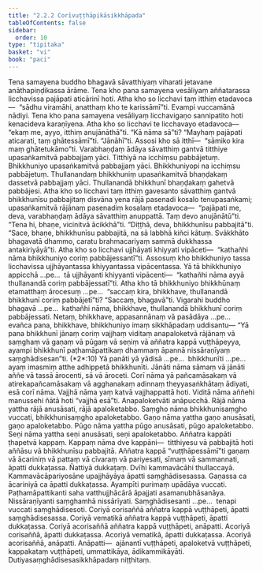```yaml
---
title: "2.2.2 Corīvuṭṭhāpikāsikkhāpada"
tableOfContents: false
sidebar:
  order: 10
type: "tipitaka"
basket: "vi"
book: "paci"
---
```



<DynamicBreadcrumb />

<Division number="682" book="paci" bookNo="2" page="290">

<Paragraph number="2222" book="paci">
Tena samayena buddho bhagavā sāvatthiyaṃ viharati jetavane anāthapiṇḍikassa ārāme. Tena kho pana samayena vesāliyaṃ aññatarassa licchavissa pajāpati aticārinī hoti. Atha kho so licchavi taṃ itthiṃ etadavoca—  “sādhu viramāhi, anatthaṃ kho te karissāmī”ti. Evampi vuccamānā nādiyi. Tena kho pana samayena vesāliyaṃ licchavigaṇo sannipatito hoti kenacideva karaṇīyena. Atha kho so licchavi te licchavayo etadavoca—  “ekaṃ me, ayyo, itthiṃ anujānāthā”ti. “Kā nāma sā”ti? “Mayhaṃ pajāpati aticarati, taṃ ghātessāmī”ti. “Jānāhī”ti. Assosi kho sā itthī—  “sāmiko kira maṃ ghātetukāmo”ti. Varabhaṇḍaṃ ādāya sāvatthiṃ gantvā titthiye upasaṅkamitvā pabbajjaṃ yāci. Titthiyā na icchiṃsu pabbājetuṃ. Bhikkhuniyo upasaṅkamitvā pabbajjaṃ yāci. Bhikkhuniyopi na icchiṃsu pabbājetuṃ. Thullanandaṃ bhikkhuniṃ upasaṅkamitvā bhaṇḍakaṃ dassetvā pabbajjaṃ yāci. Thullanandā bhikkhunī bhaṇḍakaṃ gahetvā pabbājesi.
</Paragraph>

<Paragraph number="2223" book="paci">
Atha kho so licchavi taṃ itthiṃ gavesanto sāvatthiṃ gantvā bhikkhunīsu pabbajitaṃ disvāna yena rājā pasenadi kosalo tenupasaṅkami; upasaṅkamitvā rājānaṃ pasenadiṃ kosalaṃ etadavoca—  “pajāpati me, deva, varabhaṇḍaṃ ādāya sāvatthiṃ anuppattā. Taṃ devo anujānātū”ti. “Tena hi, bhaṇe, vicinitvā ācikkhā”ti. “Diṭṭhā, deva, bhikkhunīsu pabbajitā”ti. “Sace, bhaṇe, bhikkhunīsu pabbajitā, na sā labbhā kiñci kātuṃ. Svākkhāto bhagavatā dhammo, caratu brahmacariyaṃ sammā dukkhassa antakiriyāyā”ti. Atha kho so licchavi ujjhāyati khiyyati vipāceti—  “kathañhi nāma bhikkhuniyo coriṃ pabbājessantī”ti.
</Paragraph>

<Paragraph number="2224" book="paci">
Assosuṃ kho bhikkhuniyo tassa licchavissa ujjhāyantassa khiyyantassa vipācentassa. Yā tā bhikkhuniyo appicchā …pe…  tā ujjhāyanti khiyyanti vipācenti—  “kathañhi nāma ayyā thullanandā coriṃ pabbājessatī”ti. Atha kho tā bhikkhuniyo bhikkhūnaṃ etamatthaṃ ārocesuṃ …pe…  “saccaṃ kira, bhikkhave, thullanandā bhikkhunī coriṃ pabbājetī”ti? “Saccaṃ, bhagavā”ti. Vigarahi buddho bhagavā …pe…  kathañhi nāma, bhikkhave, thullanandā bhikkhunī coriṃ pabbājessati. Netaṃ, bhikkhave, appasannānaṃ vā pasādāya …pe…  evañca pana, bhikkhave, bhikkhuniyo imaṃ sikkhāpadaṃ uddisantu—
</Paragraph>

</Division>
<Division number="683" book="paci" bookNo="2" page="291">

<Paragraph number="2225" book="paci">
<Emphasis>“Yā pana bhikkhunī jānaṃ coriṃ vajjhaṃ viditaṃ anapaloketvā rājānaṃ vā saṃghaṃ vā gaṇaṃ vā pūgaṃ vā seṇiṃ vā aññatra kappā vuṭṭhāpeyya, ayampi bhikkhunī paṭhamāpattikaṃ dhammaṃ āpannā nissāraṇīyaṃ saṃghādisesan”</Emphasis>ti. (*2*:<Emphasis>10</Emphasis>)
</Paragraph>

</Division>
<Division number="684" book="paci" bookNo="2" page="291">

<Paragraph number="2226" book="paci">
<Emphasis>Yā panā</Emphasis>ti yā yādisā …pe…  <Emphasis>bhikkhunī</Emphasis>ti …pe…  ayaṃ imasmiṃ atthe adhippetā bhikkhunīti.
</Paragraph>

<Paragraph number="2227" book="paci">
<Emphasis>Jānāti</Emphasis> nāma sāmaṃ vā jānāti aññe vā tassā ārocenti, sā vā āroceti.
</Paragraph>

<Paragraph number="2228" book="paci">
<Emphasis>Corī</Emphasis> nāma yā pañcamāsakaṃ vā atirekapañcamāsakaṃ vā agghanakaṃ adinnaṃ theyyasaṅkhātaṃ ādiyati, esā corī nāma.
</Paragraph>

<Paragraph number="2229" book="paci">
<Emphasis>Vajjhā</Emphasis> nāma yaṃ katvā vajjhappattā hoti.
</Paragraph>

<Paragraph number="2230" book="paci">
<Emphasis>Viditā</Emphasis> nāma aññehi manussehi ñātā hoti “vajjhā esā”ti.
</Paragraph>

<Paragraph number="2231" book="paci">
<Emphasis>Anapaloketvā</Emphasis>ti anāpucchā.
</Paragraph>

<Paragraph number="2232" book="paci">
<Emphasis>Rājā</Emphasis> nāma yattha rājā anusāsati, rājā apaloketabbo.
</Paragraph>

<Paragraph number="2233" book="paci">
<Emphasis>Saṃgho</Emphasis> nāma bhikkhunisaṃgho vuccati, bhikkhunisaṃgho apaloketabbo.
</Paragraph>

<Paragraph number="2234" book="paci">
<Emphasis>Gaṇo</Emphasis> nāma yattha gaṇo anusāsati, gaṇo apaloketabbo.
</Paragraph>

<Paragraph number="2235" book="paci">
<Emphasis>Pūgo</Emphasis> nāma yattha pūgo anusāsati, pūgo apaloketabbo.
</Paragraph>

<Paragraph number="2236" book="paci">
<Emphasis>Seṇi</Emphasis> nāma yattha seṇi anusāsati, seṇi apaloketabbo.
</Paragraph>

<Paragraph number="2237" book="paci">
<Emphasis>Aññatra kappā</Emphasis>ti ṭhapetvā kappaṃ. <Emphasis>Kappaṃ</Emphasis> nāma dve kappāni—  titthiyesu vā pabbajitā hoti aññāsu vā bhikkhunīsu pabbajitā. Aññatra kappā “vuṭṭhāpessāmī”ti gaṇaṃ vā ācariniṃ vā pattaṃ vā cīvaraṃ vā pariyesati, sīmaṃ vā sammannati, āpatti dukkaṭassa. Ñattiyā dukkaṭaṃ. Dvīhi kammavācāhi thullaccayā. Kammavācāpariyosāne upajjhāyāya āpatti saṃghādisesassa. Gaṇassa ca ācariniyā ca āpatti dukkaṭassa.
</Paragraph>

<Paragraph number="2238" book="paci">
<Emphasis>Ayampī</Emphasis>ti purimaṃ upādāya vuccati.
</Paragraph>

<Paragraph number="2239" book="paci">
<Emphasis>Paṭhamāpattikan</Emphasis>ti saha vatthujjhācārā āpajjati asamanubhāsanāya.
</Paragraph>

<Paragraph number="2240" book="paci">
<Emphasis>Nissāraṇīyan</Emphasis>ti saṃghamhā nissārīyati.
</Paragraph>

<Paragraph number="2241" book="paci">
<Emphasis>Saṃghādisesan</Emphasis>ti …pe…  tenapi vuccati saṃghādisesoti.
</Paragraph>

</Division>
<Division number="685" book="paci" bookNo="2" page="292">

<Paragraph number="2242" book="paci">
Coriyā corisaññā aññatra kappā vuṭṭhāpeti, āpatti saṃghādisesassa. Coriyā vematikā aññatra kappā vuṭṭhāpeti, āpatti dukkaṭassa. Coriyā acorisaññā aññatra kappā vuṭṭhāpeti, anāpatti. Acoriyā corisaññā, āpatti dukkaṭassa. Acoriyā vematikā, āpatti dukkaṭassa. Acoriyā acorisaññā, anāpatti.
</Paragraph>

</Division>
<Division number="686" book="paci" bookNo="2" page="293">

<Paragraph number="2243" book="paci">
Anāpatti—  ajānantī vuṭṭhāpeti, apaloketvā vuṭṭhāpeti, kappakataṃ vuṭṭhāpeti, ummattikāya, ādikammikāyāti.

</Paragraph>
</Division>

<Paragraph number="2244" type="center" book="paci">
Dutiyasaṃghādisesasikkhāpadaṃ niṭṭhitaṃ.
</Paragraph>